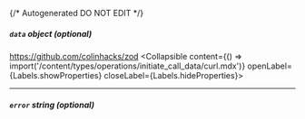 {/* Autogenerated DO NOT EDIT  */}

##### `data` _object (optional)_
https://github.com/colinhacks/zod
<Collapsible content={() => import('/content/types/operations/initiate_call_data/curl.mdx')} openLabel={Labels.showProperties} closeLabel={Labels.hideProperties}>
</Collapsible>

---
##### `error` _string (optional)_


